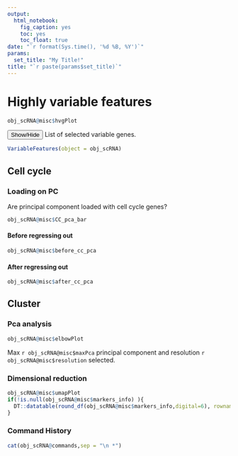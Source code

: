 ```yaml
---
output: 
  html_notebook: 
    fig_caption: yes
    toc: yes
    toc_float: true
date: "`r format(Sys.time(), '%d %B, %Y')`"    
params:
  set_title: "My Title!"
title: "`r paste(params$set_title)`"
---
```


# Highly variable features

```r
obj_scRNA@misc$hvgPlot
```

<button class="btn btn-primary" data-toggle="collapse" data-target="#BlockName"> Show/Hide </button>  List of selected variable genes.
<div id="BlockName" class="collapse">  

```r
VariableFeatures(object = obj_scRNA)
```

</div>   
   
## Cell cycle

### Loading on PC

Are principal component loaded with cell cycle genes?

```r
obj_scRNA@misc$CC_pca_bar
```

#### Before regressing out
```r
obj_scRNA@misc$before_cc_pca
```

#### After regressing out
```r
obj_scRNA@misc$after_cc_pca 
```

## Cluster

### Pca analysis
```r
obj_scRNA@misc$elbowPlot
```

Max `r obj_scRNA@misc$maxPca` principal component and resolution `r obj_scRNA@misc$resolution` selected.

### Dimensional reduction

```r
obj_scRNA@misc$umapPlot
if(!is.null(obj_scRNA@misc$markers_info) ){
  DT::datatable(round_df(obj_scRNA@misc$markers_info,digital=6), rownames = FALSE)
}
```

  
  
### Command History

```r
cat(obj_scRNA@commands,sep = "\n *")
```

